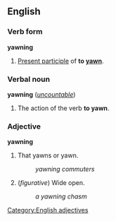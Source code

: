 ==English==
===Verb form===
'''yawning'''

#[[Present participle]] of '''to [[yawn]]'''.

===Verbal noun===
'''yawning''' (''[[uncountable]]'')

#The action of the verb '''to yawn'''.

===Adjective===
'''yawning'''

#That yawns or yawn.
#:''yawning commuters''
#(''figurative'') Wide open.
#:''a yawning chasm''

[[Category:English adjectives]]
